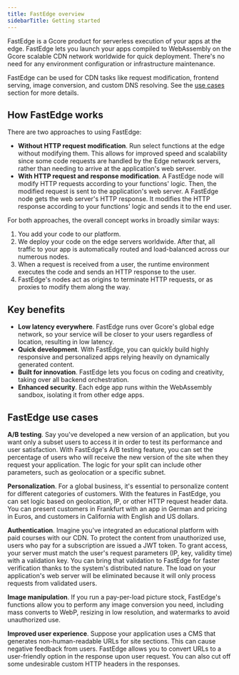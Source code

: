 ---
title: FastEdge overview
sidebarTitle: Getting started
---

FastEdge is a Gcore product for serverless execution of your apps at the edge. FastEdge lets you launch your apps compiled to WebAssembly on the Gcore scalable CDN network worldwide for quick deployment. There's no need for any environment configuration or infrastructure maintenance. 

FastEdge can be used for CDN tasks like request modification, frontend serving, image conversion, and custom DNS resolving. See the [use cases](/fastedge/getting-started#fastedge-use-cases) section for more details.

## How FastEdge works

There are two approaches to using FastEdge:

  * **Without HTTP request modification**. Run select functions at the edge without modifying them. This allows for improved speed and scalability since some code requests are handled by the Edge network servers, rather than needing to arrive at the application's web server.
  * **With HTTP request and response modification**. A FastEdge node will modify HTTP requests according to your functions' logic. Then, the modified request is sent to the application's web server. A FastEdge node gets the web server's HTTP response. It modifies the HTTP response according to your functions' logic and sends it to the end user.



For both approaches, the overall concept works in broadly similar ways: 

  1. You add your code to our platform. 
  2. We deploy your code on the edge servers worldwide. After that, all traffic to your app is automatically routed and load-balanced across our numerous nodes.
  3. When a request is received from a user, the runtime environment executes the code and sends an HTTP response to the user.
  4. FastEdge's nodes act as origins to terminate HTTP requests, or as proxies to modify them along the way.



## Key benefits

  * **Low latency everywhere**. FastEdge runs over Gcore's global edge network, so your service will be closer to your users regardless of location, resulting in low latency.
  * **Quick development**. With FastEdge, you can quickly build highly responsive and personalized apps relying heavily on dynamically generated content.
  * **Built for innovation**. FastEdge lets you focus on coding and creativity, taking over all backend orchestration.
  * **Enhanced security**. Each edge app runs within the WebAssembly sandbox, isolating it from other edge apps.



## FastEdge use cases

**A/B testing**. Say you've developed a new version of an application, but you want only a subset users to access it in order to test its performance and user satisfaction. With FastEdge's A/B testing feature, you can set the percentage of users who will receive the new version of the site when they request your application. The logic for your split can include other parameters, such as geolocation or a specific subnet.

**Personalization**. For a global business, it's essential to personalize content for different categories of customers. With the features in FastEdge, you can set logic based on geolocation, IP, or other HTTP request header data. You can present customers in Frankfurt with an app in German and pricing in Euros, and customers in California with English and US dollars.

**Authentication**. Imagine you've integrated an educational platform with paid courses with our CDN. To protect the content from unauthorized use, users who pay for a subscription are issued a JWT token. To grant access, your server must match the user's request parameters (IP, key, validity time) with a validation key. You can bring that validation to FastEdge for faster verification thanks to the system's distributed nature. The load on your application's web server will be eliminated because it will only process requests from validated users.

**Image manipulation**. If you run a pay-per-load picture stock, FastEdge's functions allow you to perform any image conversion you need, including mass converts to WebP, resizing in low resolution, and watermarks to avoid unauthorized use.

**Improved user experience**. Suppose your application uses a CMS that generates non-human-readable URLs for site sections. This can cause negative feedback from users. FastEdge allows you to convert URLs to a user-friendly option in the response upon user request. You can also cut off some undesirable custom HTTP headers in the responses.